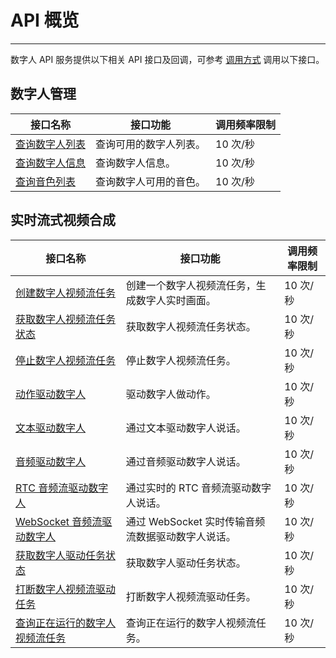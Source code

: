 

# API 概览

---

数字人 API 服务提供以下相关 API 接口及回调，可参考 [调用方式](./accessing-server-apis.mdx) 调用以下接口。

## 数字人管理

|接口名称|接口功能| 调用频率限制|
|-|-|-|
|[查询数字人列表](./digital-human-management/get-digital-human-list.mdx)| 查询可用的数字人列表。| 10 次/秒 |
|[查询数字人信息](./digital-human-management/get-digital-human-info.mdx)| 查询数字人信息。| 10 次/秒 |
|[查询音色列表](./digital-human-management/get-timbre-list.mdx)| 查询数字人可用的音色。| 10 次/秒 |


## 实时流式视频合成

|接口名称|接口功能| 调用频率限制|
|-|-|-|
|[创建数字人视频流任务](./digital-human-streaming/create-digital-human-stream-task.mdx)| 创建一个数字人视频流任务，生成数字人实时画面。| 10 次/秒 |
|[获取数字人视频流任务状态](./digital-human-streaming/get-digital-human-stream-task-status.mdx)| 获取数字人视频流任务状态。| 10 次/秒 |
|[停止数字人视频流任务](./digital-human-streaming/stop-digital-human-stream-task.mdx)| 停止数字人视频流任务。| 10 次/秒 |
|[动作驱动数字人](./digital-human-streaming/do-action.mdx)| 驱动数字人做动作。| 10 次/秒 |
|[文本驱动数字人](./digital-human-streaming/drive-by-text.mdx)| 通过文本驱动数字人说话。| 10 次/秒 |
|[音频驱动数字人](./digital-human-streaming/drive-by-audio.mdx)| 通过音频驱动数字人说话。| 10 次/秒 |
|[RTC 音频流驱动数字人](./digital-human-streaming/drive-by-rtc-stream.mdx)| 通过实时的 RTC 音频流驱动数字人说话。| 10 次/秒 |
|[WebSocket 音频流驱动数字人](./digital-human-streaming/drive-by-ws-stream.mdx)| 通过 WebSocket 实时传输音频流数据驱动数字人说话。| 10 次/秒 |
|[获取数字人驱动任务状态](./digital-human-streaming/get-drive-status.mdx)| 获取数字人驱动任务状态。| 10 次/秒 |
|[打断数字人视频流驱动任务](./digital-human-streaming/interrupt-drive-task.mdx)| 打断数字人视频流驱动任务。| 10 次/秒 |
|[查询正在运行的数字人视频流任务](./digital-human-streaming/query-digital-human-stream-tasks.mdx)| 查询正在运行的数字人视频流任务。| 10 次/秒 |
